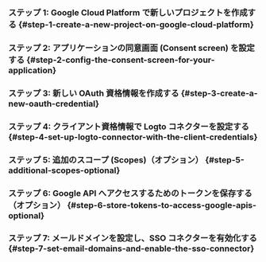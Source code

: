 
### ステップ 1: Google Cloud Platform で新しいプロジェクトを作成する \{#step-1-create-a-new-project-on-google-cloud-platform}

<Step1 />

### ステップ 2: アプリケーションの同意画面 (Consent screen) を設定する \{#step-2-config-the-consent-screen-for-your-application}

<Step2 />

### ステップ 3: 新しい OAuth 資格情報を作成する \{#step-3-create-a-new-oauth-credential}

<Step3 />

### ステップ 4: クライアント資格情報で Logto コネクターを設定する \{#step-4-set-up-logto-connector-with-the-client-credentials}

<Step4 />

### ステップ 5: 追加のスコープ (Scopes)（オプション） \{#step-5-additional-scopes-optional}

<Step5 />

### ステップ 6: Google API へアクセスするためのトークンを保存する（オプション） \{#step-6-store-tokens-to-access-google-apis-optional}

<Step6 />

### ステップ 7: メールドメインを設定し、SSO コネクターを有効化する \{#step-7-set-email-domains-and-enable-the-sso-connector}

<Step7 />
